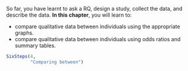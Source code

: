 ::: {.objectivesBox .objectives data-latex="{iconmonstr-target-4-240.png}"}
So far, you have learnt to ask a RQ, design a study, collect the data, and describe the data.
**In this chapter**, you will learn to:

* compare qualitative data between individuals using the appropriate graphs.
* compare qualitative data between individuals using odds ratios and summary tables.
:::


```r
SixSteps(4, 
         "Comparing between")
```
